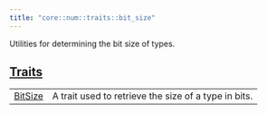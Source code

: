 ```yaml
---
title: "core::num::traits::bit_size"
---
```



Utilities for determining the bit size of types.



## [Traits](./core-num-traits-bit_size-traits)

| | |
|:---|:---|
| [BitSize](./core-num-traits-bit_size-BitSize) | A trait used to retrieve the size of a type in bits. |
